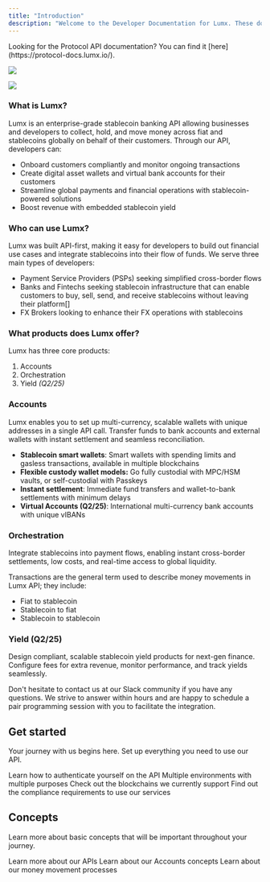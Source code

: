 ```yaml
---
title: "Introduction"
description: "Welcome to the Developer Documentation for Lumx. These docs are intended for developers looking to integrate Lumx API into their platform."
---
```


<Note>
  Looking for the Protocol API documentation? You can find
  it [here](https://protocol-docs.lumx.io/).
</Note>

<img
  className="hidden dark:block"
  src="/images/d-dark.svg"
/>

<img
  className="block dark:hidden"
  src="/images/d-light.svg"
/>

### What is Lumx?

Lumx is an enterprise-grade stablecoin banking API allowing businesses and developers to collect, hold, and move money across fiat and stablecoins globally on behalf of their customers. Through our API, developers can:

- Onboard customers compliantly and monitor ongoing transactions
- Create digital asset wallets and virtual bank accounts for their customers
- Streamline global payments and financial operations with stablecoin-powered solutions
- Boost revenue with embedded stablecoin yield

### Who can use Lumx?

Lumx was built API-first, making it easy for developers to build out financial use cases and integrate stablecoins into their flow of funds. We serve three main types of developers:

- Payment Service Providers (PSPs) seeking simplified cross-border flows
- Banks and Fintechs seeking stablecoin infrastructure that can enable customers to buy, sell, send, and receive stablecoins without leaving their platform[]
- FX Brokers looking to enhance their FX operations with stablecoins

### What products does Lumx offer?

Lumx has three core products:

1. Accounts
2. Orchestration
3. Yield _(Q2/25)_

### Accounts

Lumx enables you to set up multi-currency, scalable wallets with unique addresses in a single API call. Transfer funds to bank accounts and external wallets with instant settlement and seamless reconciliation.

- **Stablecoin smart wallets**: Smart wallets with spending limits and gasless transactions, available in multiple blockchains
- **Flexible custody wallet models:** Go fully custodial with MPC/HSM vaults, or self-custodial with Passkeys
- **Instant settlement**: Immediate fund transfers and wallet-to-bank settlements with minimum delays
- **Virtual Accounts (Q2/25)**: International multi-currency bank accounts with unique vIBANs

### Orchestration

Integrate stablecoins into payment flows, enabling instant cross-border settlements, low costs, and real-time access to global liquidity.

Transactions are the general term used to describe money movements in Lumx API; they include:

- Fiat to stablecoin
- Stablecoin to fiat
- Stablecoin to stablecoin

### Yield (Q2/25)

Design compliant, scalable stablecoin yield products for next-gen finance. Configure fees for extra revenue, monitor performance, and track yields seamlessly.

Don't hesitate to contact us at our Slack community if you have any questions. We strive to answer within hours and are happy to schedule a pair programming session with you to facilitate the integration.

## Get started

Your journey with us begins here. Set up everything you need to use our API.

<CardGroup cols="2">
  <Card title="Authentication" href="/get-started/authentication">
    Learn how to authenticate yourself on the API
  </Card>
  <Card title="Environments" href="/get-started/environments">
    Multiple environments with multiple purposes
  </Card>
  <Card title="Blockchains" href="/get-started/blockchains">
    Check out the blockchains we currently support
  </Card>
  <Card title="Compliance Requirements" href="/compliance/compliance-requirements">
    Find out the compliance requirements to use our services
  </Card>
</CardGroup>

## Concepts

Learn more about basic concepts that will be important throughout your journey.

<CardGroup cols="2">
  <Card title="APIs" href="/concepts/APIs">
    Learn more about our APIs
  </Card>
  <Card title="Accounts" href="/concepts/accounts">
    Learn about our Accounts concepts
  </Card>
  <Card title="Orchestration" href="/concepts/orchestration">
    Learn about our money movement processes
  </Card>
</CardGroup>
